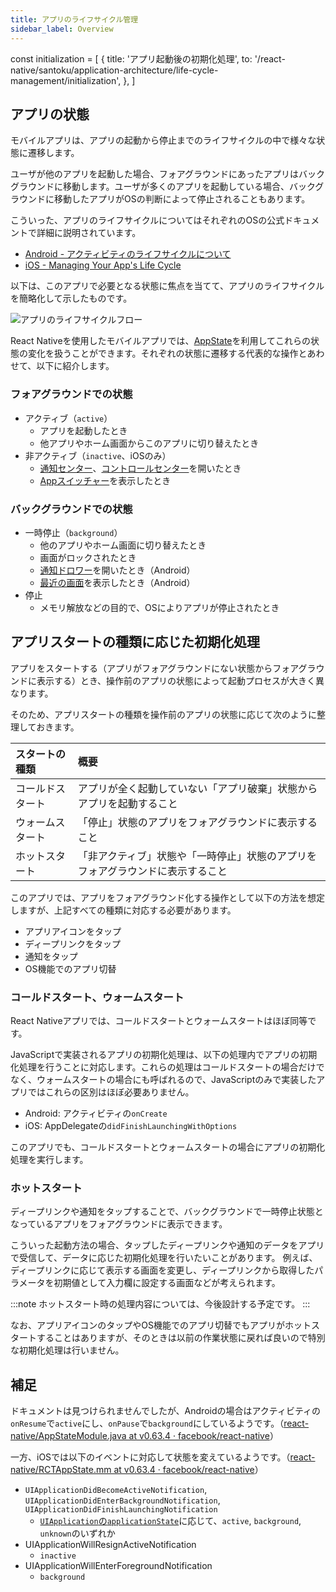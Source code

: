 ```yaml
---
title: アプリのライフサイクル管理
sidebar_label: Overview
---
```


<!-- textlint-disable ja-technical-writing/sentence-length,ja-technical-writing/max-comma,ja-spacing/ja-no-space-around-parentheses,jtf-style/3.3.かっこ類と隣接する文字の間のスペースの有無,ja-technical-writing/ja-no-mixed-period,ja-technical-writing/no-unmatched-pair -->

const initialization = [
  {
    title: 'アプリ起動後の初期化処理',
    to: '/react-native/santoku/application-architecture/life-cycle-management/initialization',
  },
]

<!-- textlint-enable ja-technical-writing/sentence-length,ja-technical-writing/max-comma,ja-spacing/ja-no-space-around-parentheses,jtf-style/3.3.かっこ類と隣接する文字の間のスペースの有無,ja-technical-writing/ja-no-mixed-period,ja-technical-writing/no-unmatched-pair -->

## アプリの状態

モバイルアプリは、アプリの起動から停止までのライフサイクルの中で様々な状態に遷移します。

ユーザが他のアプリを起動した場合、フォアグラウンドにあったアプリはバックグラウンドに移動します。ユーザが多くのアプリを起動している場合、バックグラウンドに移動したアプリがOSの判断によって停止されることもあります。

こういった、アプリのライフサイクルについてはそれぞれのOSの公式ドキュメントで詳細に説明されています。

- [Android - アクティビティのライフサイクルについて](https://developer.android.com/guide/components/activities/activity-lifecycle?hl=ja)
- [iOS - Managing Your App's Life Cycle](https://developer.apple.com/documentation/uikit/app_and_environment/managing_your_app_s_life_cycle?language=objc)

以下は、このアプリで必要となる状態に焦点を当てて、アプリのライフサイクルを簡略化して示したものです。

![アプリのライフサイクルフロー](app-life-cycle-flow.drawio.png)

React Nativeを使用したモバイルアプリでは、[AppState](https://reactnative.dev/docs/appstate#app-states)を利用してこれらの状態の変化を扱うことができます。それぞれの状態に遷移する代表的な操作とあわせて、以下に紹介します。

### フォアグラウンドでの状態

- アクティブ（`active`）
  - アプリを起動したとき
  - 他アプリやホーム画面からこのアプリに切り替えたとき
- 非アクティブ（`inactive`、iOSのみ）
  - [通知センター](https://support.apple.com/ja-jp/HT201925#control-center)、[コントロールセンター](https://support.apple.com/ja-jp/HT202769)を開いたとき
  - [Appスイッチャー](https://support.apple.com/en-us/HT202070)を表示したとき

### バックグラウンドでの状態

- 一時停止（`background`）
  - 他のアプリやホーム画面に切り替えたとき
  - 画面がロックされたとき
  - [通知ドロワー](https://developer.android.com/guide/topics/ui/notifiers/notifications?hl=ja#bar-and-drawer)を開いたとき（Android）
  - [最近の画面](https://developer.android.com/guide/components/activities/recents)を表示したとき（Android）
- 停止
  - メモリ解放などの目的で、OSによりアプリが停止されたとき

## アプリスタートの種類に応じた初期化処理

アプリをスタートする（アプリがフォアグラウンドにない状態からフォアグラウンドに表示する）とき、操作前のアプリの状態によって起動プロセスが大きく異なります。

そのため、アプリスタートの種類を操作前のアプリの状態に応じて次のように整理しておきます。

| スタートの種類    | 概要                                                            |
|:---------------|:----------------------------------------------------------------|
| コールドスタート | アプリが全く起動していない「アプリ破棄」状態からアプリを起動すること        |
| ウォームスタート | 「停止」状態のアプリをフォアグラウンドに表示すること                     |
| ホットスタート   | 「非アクティブ」状態や「一時停止」状態のアプリをフォアグラウンドに表示すること |

このアプリでは、アプリをフォアグラウンド化する操作として以下の方法を想定しますが、上記すべての種類に対応する必要があります。

- アプリアイコンをタップ
- ディープリンクをタップ
- 通知をタップ
- OS機能でのアプリ切替

### コールドスタート、ウォームスタート

React Nativeアプリでは、コールドスタートとウォームスタートはほぼ同等です。

JavaScriptで実装されるアプリの初期化処理は、以下の処理内でアプリの初期化処理を行うことに対応します。これらの処理はコールドスタートの場合だけでなく、ウォームスタートの場合にも呼ばれるので、JavaScriptのみで実装したアプリではこれらの区別はほぼ必要ありません。

- Android: アクティビティの`onCreate`
- iOS: AppDelegateの`didFinishLaunchingWithOptions`

このアプリでも、コールドスタートとウォームスタートの場合にアプリの初期化処理を実行します。

<PageList overviews={initialization} colSize={12} />

### ホットスタート

ディープリンクや通知をタップすることで、バックグラウンドで一時停止状態となっているアプリをフォアグラウンドに表示できます。

こういった起動方法の場合、タップしたディープリンクや通知のデータをアプリで受信して、データに応じた初期化処理を行いたいことがあります。
例えば、ディープリンクに応じて表示する画面を変更し、ディープリンクから取得したパラメータを初期値として入力欄に設定する画面などが考えられます。

:::note
ホットスタート時の処理内容については、今後設計する予定です。
:::

なお、アプリアイコンのタップやOS機能でのアプリ切替でもアプリがホットスタートすることはありますが、そのときは以前の作業状態に戻れば良いので特別な初期化処理は行いません。

## 補足

ドキュメントは見つけられませんでしたが、Androidの場合はアクティビティの`onResume`で`active`にし、`onPause`で`background`にしているようです。（[react-native/AppStateModule.java at v0.63.4 · facebook/react-native](https://github.com/facebook/react-native/blob/v0.63.4/ReactAndroid/src/main/java/com/facebook/react/modules/appstate/AppStateModule.java)）

一方、iOSでは以下のイベントに対応して状態を変えているようです。（[react-native/RCTAppState.mm at v0.63.4 · facebook/react-native](https://github.com/facebook/react-native/blob/v0.63.4/React/CoreModules/RCTAppState.mm)）

<!-- textlint-disable ja-technical-writing/sentence-length -->
- `UIApplicationDidBecomeActiveNotification`, `UIApplicationDidEnterBackgroundNotification`, `UIApplicationDidFinishLaunchingNotification`
  <!-- textlint-enable ja-technical-writing/sentence-length -->
  - [`UIApplication`の`applicationState`](https://developer.apple.com/documentation/uikit/uiapplication/1623003-applicationstate?language=objc)に応じて、`active`, `background`, `unknown`のいずれか
- UIApplicationWillResignActiveNotification
  - `inactive`
- UIApplicationWillEnterForegroundNotification
  - `background`
